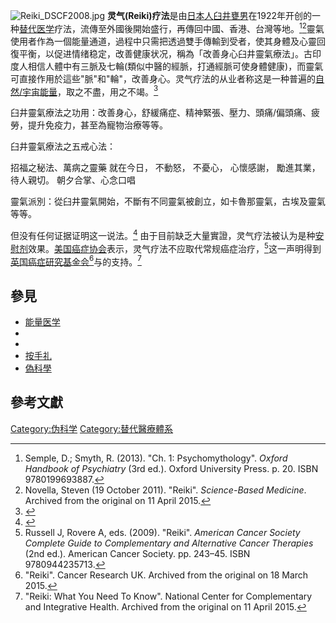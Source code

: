 {{Expand|time=2018-10-27}}[[Image:Reiki_DSCF2008.jpg|thumb]] 
'''灵气(Reiki)疗法'''是由[[日本人|日本人]][[臼井甕男|臼井甕男]]在1922年开创的一种[[替代医学|替代医学]]疗法，流傳至外國後開始盛行，再傳回中國、香港、台灣等地。<ref>Semple, D.; Smyth, R. (2013). "Ch. 1: Psychomythology". ''Oxford Handbook of Psychiatry'' (3rd ed.). Oxford University Press. p. 20. ISBN 9780199693887.</ref><ref>Novella, Steven (19 October 2011). "Reiki". ''Science-Based Medicine''. Archived from the original on 11 April 2015.</ref>靈氣使用者作為一個能量通道，過程中只需把{{link-en|能量 (神秘主义)|Energy (esotericism)|自然/宇宙能量}}透過雙手傳輸到受者，使其身體及心靈回復平衡，以促进情绪稳定，改善健康状况，稱為「改善身心臼井靈氣療法」。古印度人相信人體中有三脈及七輪(類似中醫的經脈，打通經脈可使身體健康)，而靈氣可直接作用於這些"脈"和"輪"，改善身心。灵气疗法的从业者称这是一种普遍的[[活力論|自然/宇宙能量]]，取之不盡，用之不竭。<ref>{{Cite news|url=https://hk.lifestyle.appledaily.com/lifestyle/culture/daily/article/20040727/4198497|title=全港不過50人靈氣治療師好馨香|author=|date=2004-07-27|work=蘋果日報|accessdate=2018-10-27|language=zh-hk|archive-date=2019-06-29|archive-url=https://web.archive.org/web/20190629161134/https://hk.lifestyle.appledaily.com/lifestyle/culture/daily/article/20040727/4198497|dead-url=no}}</ref>

臼井靈氣療法之功用：改善身心，舒緩痛症、精神緊張、壓力、頭痛/偏頭痛、疲勞，提升免疫力，甚至為寵物治療等等。

臼井靈氣療法之五戒心法：

招福之秘法、萬病之靈藥
就在今日，
不動怒，
不憂心，
心懷感謝，
勵進其業，
待人親切。
朝夕合掌、心念口唱

靈氣派別：從臼井靈氣開始，不斷有不同靈氣被創立，如卡魯那靈氣，古埃及靈氣等等。

但没有任何证据证明这一说法。<ref>{{Cite web|url=https://sciencebasedmedicine.org/reiki-fraudulent-misrepresentation/|title=Reiki: Fraudulent Misrepresentation|accessdate=2018-09-14|work=sciencebasedmedicine.org|language=en-US|archive-date=2021-04-16|archive-url=https://web.archive.org/web/20210416221925/https://sciencebasedmedicine.org/reiki-fraudulent-misrepresentation/|dead-url=no}}</ref> 由于目前缺乏大量實證，灵气疗法被认为是种[[安慰劑|安慰剂]]效果。[[美国癌症协会|美国癌症协会]]表示，灵气疗法不应取代常规癌症治疗，<ref>Russell J, Rovere A, eds. (2009). "Reiki". ''American Cancer Society Complete Guide to Complementary and Alternative Cancer Therapies'' (2nd ed.). American Cancer Society. pp. 243–45. ISBN 9780944235713.</ref>这一声明得到[[英国癌症研究基金会|英国癌症研究基金会]]<ref>"Reiki". Cancer Research UK. Archived from the original on 18 March 2015.</ref>与{{link-en|美国国家补充和综合健康中心|National Center for Complementary and Integrative Health}}的支持。<ref>"Reiki: What You Need To Know". National Center for Complementary and Integrative Health. Archived from the original on 11 April 2015.</ref>

== 參見 ==

*[[能量医学|能量医学]]
*{{link-en|替代医学术语表|List of forms of alternative medicine}}
*{{link-en|未经证实和证伪的癌症治疗方式列表|List of unproven and disproven cancer treatments}}
*[[按手礼|按手礼]]
*[[伪科学|偽科學]]
==參考文獻==
{{reflist}}

{{Pseudoscience}}
[[Category:伪科学|Category:伪科学]]
[[Category:替代醫療體系|Category:替代醫療體系]]
